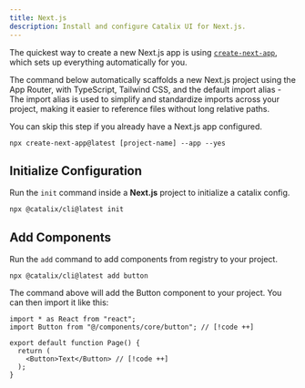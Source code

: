```yaml
---
title: Next.js
description: Install and configure Catalix UI for Next.js.
---
```


The quickest way to create a new Next.js app is using [`create-next-app`](https://nextjs.org/docs/app/api-reference/cli/create-next-app), which sets up everything automatically for you.

The command below automatically scaffolds a new Next.js project using the App Router, with TypeScript, Tailwind CSS, and the default import alias - The import alias is used to simplify and standardize imports across your project, making it easier to reference files without long relative paths.

You can skip this step if you already have a Next.js app configured.

```package-install
npx create-next-app@latest [project-name] --app --yes
```

## Initialize Configuration

Run the `init` command inside a **Next.js** project to initialize a catalix config.

```package-install
npx @catalix/cli@latest init
```

## Add Components

Run the `add` command to add components from registry to your project.

```package-install
npx @catalix/cli@latest add button
```

The command above will add the Button component to your project. You can then import it like this:

```tsx title="app/page.tsx" lineNumbers
import * as React from "react";
import Button from "@/components/core/button"; // [!code ++]

export default function Page() {
  return (
    <Button>Text</Button> // [!code ++]
  );
}
```
